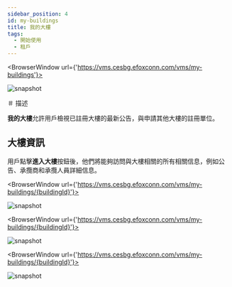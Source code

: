 ```yaml
---
sidebar_position: 4
id: my-buildings
title: 我的大樓
tags:
  - 開始使用
  - 租戶
---
```



<BrowserWindow url={'https://vms.cesbg.efoxconn.com/vms/my-buildings'}>

![snapshot](../assets/vms/vms-my-buildings-zh-hant.png)

</BrowserWindow>

＃ 描述

**我的大樓**允許用戶檢視已註冊大樓的最新公告，與申請其他大樓的註冊單位。

## 大樓資訊

用戶點擊**進入大樓**按鈕後，他們將能夠訪問與大樓相關的所有相關信息，例如公告、承攬商和承攬人員詳細信息。

<BrowserWindow url={'https://vms.cesbg.efoxconn.com/vms/my-buildings/{buildingId}'}>

![snapshot](../assets/vms/vms-building-zh-hant.png)

</BrowserWindow>

<BrowserWindow url={'https://vms.cesbg.efoxconn.com/vms/my-buildings/{buildingId}'}>

![snapshot](../assets/vms/vms-building-contractor-zh-hant.png)

</BrowserWindow>

<BrowserWindow url={'https://vms.cesbg.efoxconn.com/vms/my-buildings/{buildingId}'}>

![snapshot](../assets/vms/vms-building-contractor-personnel-zh-hant.png)

</BrowserWindow>
